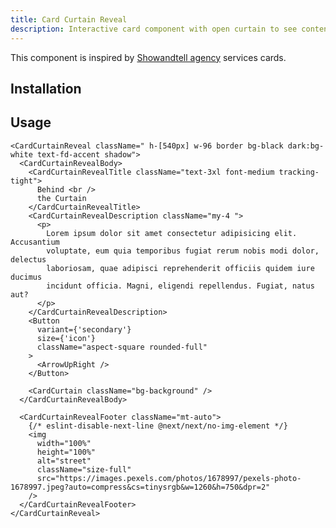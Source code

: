 ```yaml
---
title: Card Curtain Reveal
description: Interactive card component with open curtain to see content on hover.
---
```


This component is inspired by [Showandtell agency](https://showandtell.agency/) services cards.

<ComponentPreview name="card-curtain-reveal-demo" />

## Installation

<ComponentInstallation name="card-curtain-reveal" />

## Usage

```tsx
<CardCurtainReveal className=" h-[540px] w-96 border bg-black dark:bg-white text-fd-accent shadow">
  <CardCurtainRevealBody>
    <CardCurtainRevealTitle className="text-3xl font-medium tracking-tight">
      Behind <br />
      the Curtain
    </CardCurtainRevealTitle>
    <CardCurtainRevealDescription className="my-4 ">
      <p>
        Lorem ipsum dolor sit amet consectetur adipisicing elit. Accusantium
        voluptate, eum quia temporibus fugiat rerum nobis modi dolor, delectus
        laboriosam, quae adipisci reprehenderit officiis quidem iure ducimus
        incidunt officia. Magni, eligendi repellendus. Fugiat, natus aut?
      </p>
    </CardCurtainRevealDescription>
    <Button
      variant={'secondary'}
      size={'icon'}
      className="aspect-square rounded-full"
    >
      <ArrowUpRight />
    </Button>

    <CardCurtain className="bg-background" />
  </CardCurtainRevealBody>

  <CardCurtainRevealFooter className="mt-auto">
    {/* eslint-disable-next-line @next/next/no-img-element */}
    <img
      width="100%"
      height="100%"
      alt="street"
      className="size-full"
      src="https://images.pexels.com/photos/1678997/pexels-photo-1678997.jpeg?auto=compress&cs=tinysrgb&w=1260&h=750&dpr=2"
    />
  </CardCurtainRevealFooter>
</CardCurtainReveal>
```

